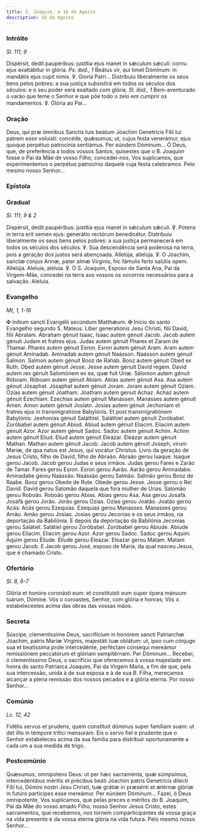 ```yaml
---
title: S. Joaquim, a 16 de Agosto
description: 16 de Agosto
---
```


### Intróito

<em>Sl. 111, 9</em>

<div class="side-by-side not-content">
  <span>
    Dispérsit, dedit paupéribus: justítia ejus manet in sǽculum sǽculi: cornu
    ejus exaltábitur in glória. <em>Ps. ibid., 1</em> Beátus vir, qui timet
    Dóminum: in mandátis ejus cupit nimis. ℣. Gloria Patri...
  </span>
  <span>
    Distribuiu liberalmente os seus bens pelos pobres: a sua justiça subsistirá
    em todos os séculos dos séculos: e o seu poder será exaltado com glória.
    <em>Sl. ibid., 1</em> Bem-aventurado o varão que teme o Senhor e que põe todo
    o zelo em cumprir os mandamentos. ℣. Glória ao Pai...
  </span>
</div>

### Oração

<div class="side-by-side not-content">
  <span>
    Deus, qui præ ómnibus Sanctis tuis beátum Jóachim Genetrícis Fílii tui
    patrem esse voluísti: concéde, quǽsumus; ut, cujus festa venerámur, ejus
    quoque perpétuo patrocínia sentiámus. Per eúndem Dóminum...
  </span>
  <span>
    Ó Deus, que, de preferência a todos vossos Santos, quisestes que o B.
    Joaquim fosse o Pai da Mãe de vosso Filho, concedei-nos, Vos suplicamos, que
    experimentemos o perpétuo patrocínio daquele cuja festa celebramos. Pelo
    mesmo nosso Senhor...
  </span>
</div>

### Epístola


<LinkCard
  href="/missal/comum/14confessoresnaopontifices1#epístola"
  title="Confessores não Pontífices - Missa Os justi"
/>

### Gradual

<em>Sl. 111, 9 & 2</em>

<div class="side-by-side not-content">
  <span>
    Dispérsit, dedit paupéribus: justítia ejus manet in sǽculum sǽculi. ℣.
    Potens in terra erit semen ejus: generátio rectórum benedicétur.
  </span>
  <span>
    Distribuiu liberalmente os seus bens pelos pobres: a sua justiça permanecerá
    em todos os séculos dos séculos. ℣. Sua descendência será poderosa na terra,
    pois a geração dos justos será abençoada.
  </span>
  <span>
    Allelúja, allelúja. ℣. O Jóachim, sanctæ conjux Annæ, pater almæ Vírginis,
    hic fámulis ferto salútis opem. Allelúja.
  </span>
  <span>
    Aleluia, aleluia. ℣. Ó S. Joaquim, Esposo de Santa Ana, Pai da Virgem-Mãe,
    concedei na terra aos vossos os socorros necessários para a salvação.
    Aleluia.
  </span>
</div>

### Evangelho

<em>Mt, 1, 1-16</em>

<div class="side-by-side not-content">
  <span>
    <span class="text-red-500">✠</span> Initium sancti Evangélii secúndum
    Matthǽum.
  </span>
  <span>
    <span class="text-red-500">✠</span> Início do santo Evangelho segundo S.
    Mateus.
  </span>
  <span>
    Liber generatiónis Jesu Christi, fílii David, fílii Abralam. Abraham génuit
    Isaac, Isaac autem génuit Jacob. Jacob autem génuit Judam et fratres ejus.
    Judas autem génuit Phares et Zaram de Thamar. Phares autem génuit Esron.
    Esron autem génuit Aram. Aram autem génuit Amínadab. Amínadab autem génuit
    Naásson. Naásson autem génuit Salmon. Salmon autem génuit Booz de Rahab.
    Booz autem génuit Obed ex Ruth. Obed autem génuit Jesse. Jesse autem génuit
    David regem. David autem rex génuit Salomónem ex ea, quæ fuit Uriæ. Sálomon
    autem génuit Róboam. Róboam autem génuit Abíam. Abías autem génuit Asa. Asa
    autem génuit Jósaphat. Jósaphat autem génuit Joram. Joram autem génuit
    Ozíam. Ozías autem génuit Jóatham. Jóatham autem génuit Achaz. Achaz autem
    génuit Ezechíam. Ezechias autem génuit Manássen. Manásses autem génuit Amen.
    Amon autem génuit Josíatn. Josías autem génuit Jechoníam et fratres ejus in
    transmigratióne Babylónis. Et post transmigratiónem Babylónis: Jeehonías
    génuit Saláthiel. Saláthiel autem génuit Zoróbabel. Zoróbabel autem génuit
    Abiud. Abiud autem génuit Elíacim. Elíacim autem génuit Azor. Azor autem
    génuit Sadoc. Sadoc autem génuit Achim. Achim autem génuit Eliud. Eliud
    autem génuit Eleázar. Eleázar autem génuit Mathan. Mathan autem génuit
    Jacob. Jacob autem génuit Joseph, virum Mariæ, de qua natus est Jesus, qui
    vocátur Christus.
  </span>
  <span>
    Livro da geração de Jesus Cristo, filho de David, filho de Abraão. Abraão
    gerou Isaque. Isaque gerou Jacob. Jacob gerou Judas e seus irmãos. Judas
    gerou Fares e Zarão de Tamar. Fares gerou Esron. Esron gerou Aarão. Aarão
    gerou Aminadabe. Aminadabe gerou Naássão. Naássão gerou Salmão. Salmão gerou
    Booz de Raabe. Booz gerou Obede de Rute. Obede gerou Jesse. Jesse gerou o
    Rei David. David gerou Salomão daquela que fora mulher de Urias. Salomão
    gerou Roboão. Roboão gerou Abias. Abias gerou Asa. Asa gerou Josafá. Josafá
    gerou Jorão. Jorão gerou Ozias. Ozias gerou Joatão. Joatão gerou Acás. Acás
    gerou Ezequias. Ezequias gerou Manasses. Manasses gerou Amão. Amão gerou
    Josias. Josias gerou Jeconias e os seus irmãos, na deportação da Babilónia.
    E depois da deportação da Babilónia Jeconias gerou Salátiel. Salátiel gerou
    Zoróbabel. Zoróbabel gerou Abiude. Abiude gerou Eliacim. Eliacim gerou Azor.
    Azor gerou Sadoc. Sadoc gerou Aquim. Aquim gerou Éliude. Éliude gerou
    Eleazar. Eleazar gerou Matam. Matam gerou Jacob. E Jacob gerou José, esposo
    de Maria, da qual nasceu Jesus, que é chamado Cristo.
  </span>
</div>

### Ofertório

<em>Sl. 8, 6-7</em>

<div class="side-by-side not-content">
  <span>
    Glória et honóre coronásti eum: et constituísti eum super ópera mánuum
    tuárum, Dómine.
  </span>
  <span>
    Vós o coroastes, Senhor, com glória e honras; Vós o estabelecestes acima das
    obras das vossas mãos.
  </span>
</div>

### Secreta

<div class="side-by-side not-content">
  <span>
    Súscipe, clementíssime Deus, sacrifícium in honórem sancti Patriarchæ
    Jóachim, patris Maríæ Vírginis, majestáti tuæ oblátum: ut, ipso cum cónjuge
    sua et beatíssima prole intercedénte, perféctam cónsequi mereámur
    remissiónem peccatórum et glóriam sempitérnam. Per Dóminum...
  </span>
  <span>
    Recebei, ó clementíssimo Deus, o sacrifício que oferecemos à vossa majestade
    em honra do santo Patriarca Joaquim, Pai da Virgem Maria, a fim de que, pela
    sua intercessão, unida à de sua esposa e à de sua B. Filha, mereçamos
    alcançar a plena remissão dos nossos pecados e a glória eterna. Por nosso
    Senhor...
  </span>
</div>

### Comúnio

<em>Lc. 12, 42</em>

<div class="side-by-side not-content">
  <span>
    Fidélis servus et prudens, quem constítuit dóminus super famíliam suam: ut
    det illis in témpore trítici mensuram.
  </span>
  <span>
    Eis o servo fiel e prudente que o Senhor estabeleceu acima da sua família
    para distribuir oportunamente a cada um a sua medida de trigo.
  </span>
</div>

### Postcomúnio

<div class="side-by-side not-content">
  <span>
    Quæsumus, omnípotens Deus: ut per hæc sacraménta, quæ súmpsimus,
    intercedéntibus méritis et précibus beáti Jóachim patris Genetrícis dilécti
    Fílii tui, Dómini nostri Jesu Christi, tuæ grátiæ in præsénti et ætérnæ
    glóriæ in futúro partícipes esse mereámur. Per eúndem Dóminum...
  </span>
  <span>
    Fazei, ó Deus omnipotente, Vos suplicamos, que pelas preces e méritos do B.
    Joaquim, Pai da Mãe do vosso amado Filho, nosso Senhor Jesus Cristo, estes
    sacramentos, que recebemos, nos tornem comparticipantes da vossa graça na
    vida presente e da vossa eterna glória na vida futura. Pelo mesmo nosso
    Senhor...
  </span>
</div>
